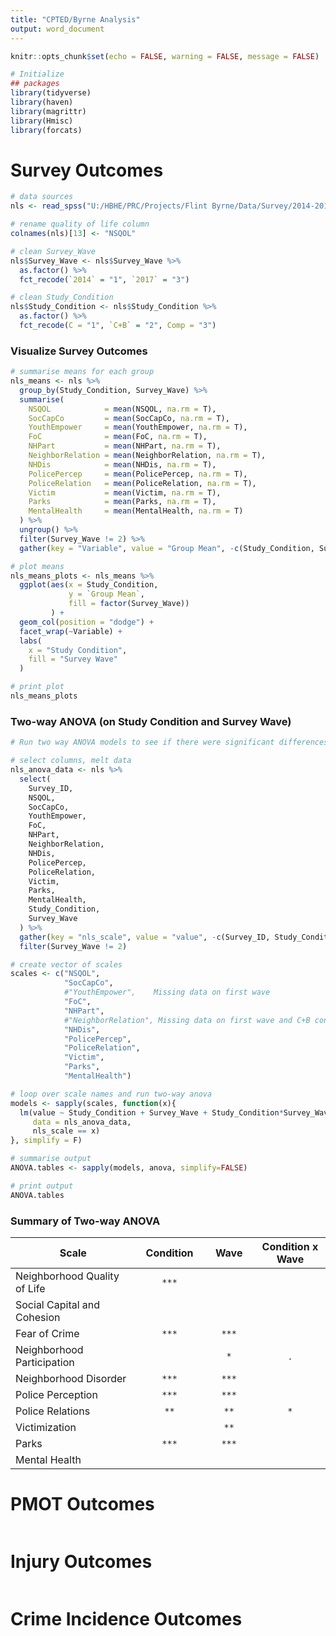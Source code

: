 ```yaml
---
title: "CPTED/Byrne Analysis"
output: word_document
---
```


```r
knitr::opts_chunk$set(echo = FALSE, warning = FALSE, message = FALSE)
```

```r
# Initialize
## packages
library(tidyverse)
library(haven)
library(magrittr)
library(Hmisc)
library(forcats)
```

# Survey Outcomes

```r
# data sources
nls <- read_spss("U:/HBHE/PRC/Projects/Flint Byrne/Data/Survey/2014-2016-2017_Byrne Analyses/Merged Data & Final Analyses/2014-2016-2017 merged datav1_3.sav")

# rename quality of life column
colnames(nls)[13] <- "NSQOL"

# clean Survey_Wave
nls$Survey_Wave <- nls$Survey_Wave %>%
  as.factor() %>%
  fct_recode(`2014` = "1", `2017` = "3")

# clean Study_Condition
nls$Study_Condition <- nls$Study_Condition %>%
  as.factor() %>%
  fct_recode(C = "1", `C+B` = "2", Comp = "3")
```

### Visualize Survey Outcomes

```r
# summarise means for each group
nls_means <- nls %>%
  group_by(Study_Condition, Survey_Wave) %>%
  summarise(
    NSQOL            = mean(NSQOL, na.rm = T),
    SocCapCo         = mean(SocCapCo, na.rm = T), 
    YouthEmpower     = mean(YouthEmpower, na.rm = T), 
    FoC              = mean(FoC, na.rm = T), 
    NHPart           = mean(NHPart, na.rm = T), 
    NeighborRelation = mean(NeighborRelation, na.rm = T),
    NHDis            = mean(NHDis, na.rm = T),
    PolicePercep     = mean(PolicePercep, na.rm = T),
    PoliceRelation   = mean(PoliceRelation, na.rm = T),
    Victim           = mean(Victim, na.rm = T),
    Parks            = mean(Parks, na.rm = T),
    MentalHealth     = mean(MentalHealth, na.rm = T)
  ) %>%
  ungroup() %>%
  filter(Survey_Wave != 2) %>%
  gather(key = "Variable", value = "Group Mean", -c(Study_Condition, Survey_Wave))

# plot means
nls_means_plots <- nls_means %>% 
  ggplot(aes(x = Study_Condition, 
             y = `Group Mean`, 
             fill = factor(Survey_Wave))
         ) + 
  geom_col(position = "dodge") +
  facet_wrap(~Variable) +
  labs(
    x = "Study Condition",
    fill = "Survey Wave"
  )

# print plot
nls_means_plots
```

### Two-way ANOVA (on Study Condition and Survey Wave)

```r
# Run two way ANOVA models to see if there were significant differences in resident perceptions by study condition. Outcome variables are the scales from the NLS survey, factor variables are the Study_Condition and the Survey_Wave. So, did the intervention have an impact on the mean levels of resident perceptions?

# select columns, melt data
nls_anova_data <- nls %>%
  select(
    Survey_ID,
    NSQOL,  
    SocCapCo,      
    YouthEmpower,     
    FoC,           
    NHPart,    
    NeighborRelation,
    NHDis,     
    PolicePercep,    
    PoliceRelation,  
    Victim,    
    Parks,
    MentalHealth,
    Study_Condition,
    Survey_Wave
  ) %>%
  gather(key = "nls_scale", value = "value", -c(Survey_ID, Study_Condition, Survey_Wave)) %>%
  filter(Survey_Wave != 2)

# create vector of scales
scales <- c("NSQOL", 
            "SocCapCo", 
            #"YouthEmpower",    Missing data on first wave
            "FoC", 
            "NHPart", 
            #"NeighborRelation", Missing data on first wave and C+B condition
            "NHDis",
            "PolicePercep", 
            "PoliceRelation", 
            "Victim", 
            "Parks", 
            "MentalHealth")

# loop over scale names and run two-way anova
models <- sapply(scales, function(x){
  lm(value ~ Study_Condition + Survey_Wave + Study_Condition*Survey_Wave, 
     data = nls_anova_data, 
     nls_scale == x)
}, simplify = F)

# summarise output
ANOVA.tables <- sapply(models, anova, simplify=FALSE)

# print output
ANOVA.tables
```

### Summary of Two-way ANOVA

|Scale                        |Condition       |Wave        |Condition x Wave |
|-----------------------------|:--------------:|:----------:|:---------------:|
|Neighborhood Quality of Life |`***`           |            |                 |
|Social Capital and Cohesion  |                |            |                 |
|Fear of Crime                |`***`           |`***`       |                 |
|Neighborhood Participation   |                |`*`         |.                |
|Neighborhood Disorder        |`***`           |`***`       |                 |
|Police Perception            |`***`           |`***`       |                 |
|Police Relations             |`**`            |`**`        |`*`              |
|Victimization                |                |`**`        |                 |
|Parks                        |`***`           |`***`       |                 |
|Mental Health                |                |            |                 |

# PMOT Outcomes

```r

```

# Injury Outcomes

```r

```

# Crime Incidence Outcomes

```r

```